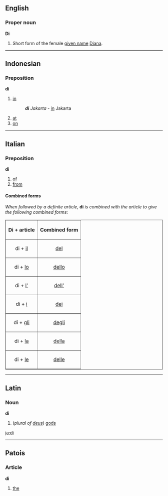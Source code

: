 ==English==
===Proper noun===
'''Di'''

#Short form of the female [[given name]] [[Diana]].

----
==Indonesian==
===Preposition===
'''di'''

# [[in#English|in]]
#:'''''di''' Jakarta'' - [[in]] Jakarta
# [[at]]
# [[on#English|on]]

----
==Italian==
===Preposition===
'''di'''

#[[of]]
#[[from]]

====Combined forms====
''When followed by a definite article'', '''di''' ''is combined with the article to give the following combined forms'':

<table border="1" align="center" cellpadding="5">
<tr><th>Di + article<th>Combined form</tr>
<tr><td align="center">di + [[il#Italian|il]]<td align="center">[[del#Italian|del]]</tr>
<tr><td align="center">di + [[lo#Italian|lo]]<td align="center">[[dello]]</tr>
<tr><td align="center">di + [[l'#Italian|l']]<td align="center">[[dell']]</tr>
<tr><td align="center">di + [[i#Italian|i]]<td align="center">[[dei#Italian|dei]]</tr>
<tr><td align="center">di + [[gli]]<td align="center">[[degli]]</tr>
<tr><td align="center">di + [[la#Italian|la]]<td align="center">[[della#Italian|della]]</tr>
<tr><td align="center">di + [[le#Italian|le]]<td align="center">[[delle]]</tr>
</table>

----

==Latin==
===Noun===
'''di'''

#(''plural of [[deus]]'') [[god]]s
<!--Latin entry could do with some grammatical info -->
[[ja:di]]

----

==Patois==

===Article===
'''di'''
# [[the]]